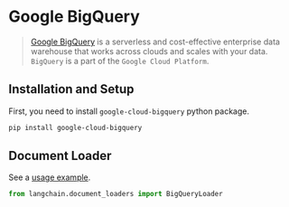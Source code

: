 # Google BigQuery

>[Google BigQuery](https://cloud.google.com/bigquery) is a serverless and cost-effective enterprise data warehouse that works across clouds and scales with your data.
`BigQuery` is a part of the `Google Cloud Platform`.

## Installation and Setup

First, you need to install `google-cloud-bigquery` python package.

```bash
pip install google-cloud-bigquery
```

## Document Loader

See a [usage example](/docs/modules/data_connection/document_loaders/integrations/google_bigquery.html).

```python
from langchain.document_loaders import BigQueryLoader
```
